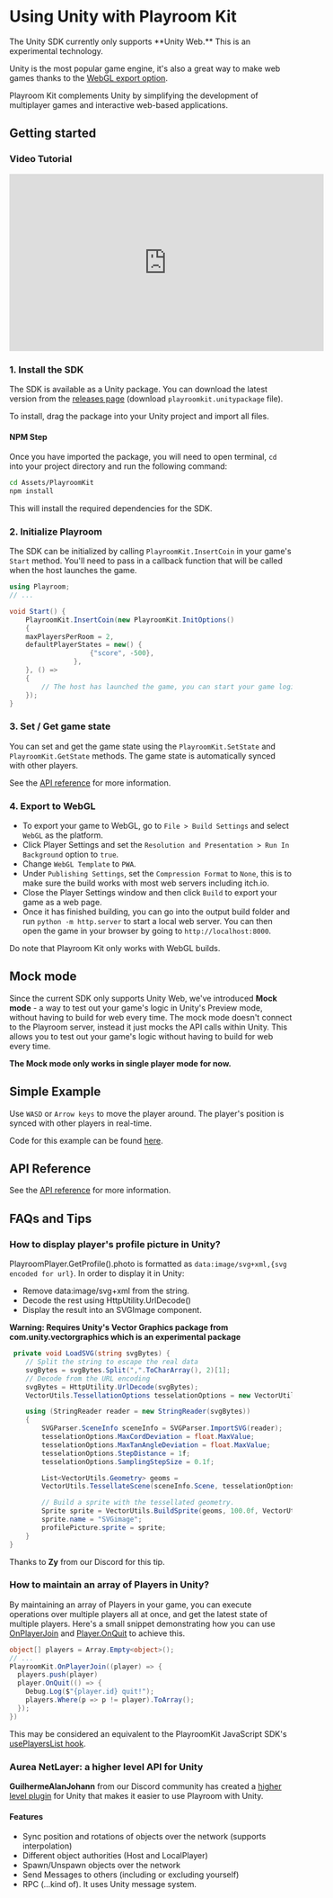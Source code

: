 # Using Unity with Playroom Kit


<Callout type="info" emoji="🧪">
    The Unity SDK currently only supports **Unity Web.** This is an experimental technology.
</Callout>

Unity is the most popular game engine, it's also a great way to make web games thanks to the [WebGL export option](https://docs.unity3d.com/Manual/webgl-building.html). 

Playroom Kit complements Unity by simplifying the development of multiplayer games and interactive web-based applications.

## Getting started

### Video Tutorial

<iframe width="560" height="315" src="https://www.youtube.com/embed/1LXWZmJxlKA?si=nKZOaoiEj_WwXt6X" title="YouTube video player" frameborder="0" allow="accelerometer; autoplay; clipboard-write; encrypted-media; gyroscope; picture-in-picture; web-share" allowfullscreen></iframe>

### 1. Install the SDK
The SDK is available as a Unity package. You can download the latest version from the [releases page](https://github.com/asadm/playroom-unity/releases) (download `playroomkit.unitypackage` file).

To install, drag the package into your Unity project and import all files.

#### NPM Step

Once you have imported the package, you will need to open terminal, `cd` into your project directory and run the following command:

```bash
cd Assets/PlayroomKit
npm install
```

This will install the required dependencies for the SDK.

### 2. Initialize Playroom
The SDK can be initialized by calling `PlayroomKit.InsertCoin` in your game's `Start` method. You'll need to pass in a callback function that will be called when the host launches the game.

```csharp
using Playroom;
// ...

void Start() {
    PlayroomKit.InsertCoin(new PlayroomKit.InitOptions()
    {
    maxPlayersPerRoom = 2,
    defaultPlayerStates = new() {
                    {"score", -500},
                },
    }, () =>
    {
        // The host has launched the game, you can start your game logic here.
    });
}
```

### 3. Set / Get game state
You can set and get the game state using the `PlayroomKit.SetState` and `PlayroomKit.GetState` methods. The game state is automatically synced with other players.

See the [API reference](/apidocs/unity) for more information.

### 4. Export to WebGL

- To export your game to WebGL, go to `File > Build Settings` and select `WebGL` as the platform. 
- Click Player Settings and set the `Resolution and Presentation > Run In Background` option to `true`.
- Change `WebGL Template` to `PWA`.
- Under `Publishing Settings`, set the `Compression Format` to `None`, this is to make sure the build works with most web servers including itch.io.
- Close the Player Settings window and then click `Build` to export your game as a web page.
- Once it has finished building, you can go into the output build folder and run `python -m http.server` to start a local web server. You can then open the game in your browser by going to `http://localhost:8000`.

Do note that Playroom Kit only works with WebGL builds. 

## Mock mode
Since the current SDK only supports Unity Web, we've introduced **Mock mode** - a way to test out your game's logic in Unity's Preview mode, without having to build for web every time.
The mock mode doesn't connect to the Playroom server, instead it just mocks the API calls within Unity. This allows you to test out your game's logic without having to build for web every time.

**The Mock mode only works in single player mode for now.**

## Simple Example

Use `WASD` or `Arrow keys` to move the player around. The player's position is synced with other players in real-time.

Code for this example can be found [here]( https://github.com/asadm/playroom-docs/tree/main/examples/unity-hello-world).

<Preview src="/demos/unity/index.html" newWindow />

## API Reference

See the [API reference](/apidocs/unity) for more information.

## FAQs and Tips

### How to display player's profile picture in Unity?
PlayroomPlayer.GetProfile().photo is formatted as `data:image/svg+xml,{svg encoded for url}`. In order to display it in Unity:
- Remove data:image/svg+xml from the string.
- Decode the rest using HttpUtility.UrlDecode()
- Display the result into an SVGImage component.

**Warning: Requires Unity's Vector Graphics package from com.unity.vectorgraphics which is an experimental package**

```csharp
 private void LoadSVG(string svgBytes) {
    // Split the string to escape the real data
    svgBytes = svgBytes.Split(",".ToCharArray(), 2)[1];
    // Decode from the URL encoding
    svgBytes = HttpUtility.UrlDecode(svgBytes);
    VectorUtils.TessellationOptions tesselationOptions = new VectorUtils.TessellationOptions();

    using (StringReader reader = new StringReader(svgBytes))
    {
        SVGParser.SceneInfo sceneInfo = SVGParser.ImportSVG(reader);
        tesselationOptions.MaxCordDeviation = float.MaxValue;
        tesselationOptions.MaxTanAngleDeviation = float.MaxValue;
        tesselationOptions.StepDistance = 1f;
        tesselationOptions.SamplingStepSize = 0.1f;

        List<VectorUtils.Geometry> geoms =
        VectorUtils.TessellateScene(sceneInfo.Scene, tesselationOptions);

        // Build a sprite with the tessellated geometry.
        Sprite sprite = VectorUtils.BuildSprite(geoms, 100.0f, VectorUtils.Alignment.Center, Vector2.zero, 128, true);
        sprite.name = "SVGimage";
        profilePicture.sprite = sprite;
    }
}
```

Thanks to **Zy** from our Discord for this tip.

### How to maintain an array of Players in Unity?
By maintaining an array of Players in your game, you can execute operations over multiple players all at once, and get the latest state of multiple players.
Here's a small snippet demonstrating how you can use [OnPlayerJoin](https://docs.joinplayroom.com/apidocs/unity#onplayerjoincallback) and [Player.OnQuit](https://docs.joinplayroom.com/apidocs/unity#onquitcallback) to achieve this.

```csharp
object[] players = Array.Empty<object>();
// ...
PlayroomKit.OnPlayerJoin((player) => {
  players.push(player)
  player.OnQuit(() => {
    Debug.Log($"{player.id} quit!");
    players.Where(p => p != player).ToArray();
  });
})
```

This may be considered an equivalent to the PlayroomKit JavaScript SDK's [usePlayersList hook](https://docs.joinplayroom.com/apidocs/react#useplayerslisttriggeronplayerstatechange-boolean).

### Aurea NetLayer: a higher level API for Unity

**GuilhermeAlanJohann** from our Discord community has created a [higher level plugin](https://gitlab.com/PCista/com.aurea.packages.netlayer) for Unity that makes it easier to use Playroom with Unity.


#### Features
- Sync position and rotations of objects over the network (supports interpolation)
- Different object authorities (Host and LocalPlayer)
- Spawn/Unspawn objects over the network
- Send Messages to others (including or excluding yourself)
- RPC (...kind of). It uses Unity message system.

